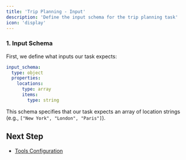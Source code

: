 ```yaml
---
title: 'Trip Planning - Input'
description: 'Define the input schema for the trip planning task'
icon: 'display'
---
```


### 1. Input Schema

First, we define what inputs our task expects:

```yaml
input_schema:
  type: object
  properties:
    locations:
      type: array
      items:
        type: string
```

This schema specifies that our task expects an array of location strings (e.g., `["New York", "London", "Paris"]`).

## Next Step

- [Tools Configuration](./trip-planning-tools)
